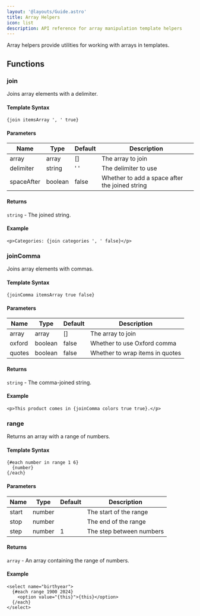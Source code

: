 ```yaml
---
layout: '@layouts/Guide.astro'
title: Array Helpers
icon: list
description: API reference for array manipulation template helpers
---
```


Array helpers provide utilities for working with arrays in templates.

## Functions

### join
Joins array elements with a delimiter.

#### Template Syntax
```sui
{join itemsArray ', ' true}
```

#### Parameters
| Name       | Type    | Default | Description |
|------------|---------|---------|-------------|
| array      | array   | []      | The array to join |
| delimiter  | string  | ' '     | The delimiter to use |
| spaceAfter | boolean | false   | Whether to add a space after the joined string |

#### Returns
`string` - The joined string.

#### Example
```sui
<p>Categories: {join categories ', ' false}</p>
```

### joinComma
Joins array elements with commas.

#### Template Syntax
```sui
{joinComma itemsArray true false}
```

#### Parameters
| Name   | Type    | Default | Description |
|--------|---------|---------|-------------|
| array  | array   | []      | The array to join |
| oxford | boolean | false   | Whether to use Oxford comma |
| quotes | boolean | false   | Whether to wrap items in quotes |

#### Returns
`string` - The comma-joined string.

#### Example
```sui
<p>This product comes in {joinComma colors true true}.</p>
```

### range
Returns an array with a range of numbers.

#### Template Syntax
```sui
{#each number in range 1 6}
  {number}
{/each}
```

#### Parameters
| Name  | Type   | Default | Description |
|-------|--------|---------|-------------|
| start | number |         | The start of the range |
| stop  | number |         | The end of the range |
| step  | number | 1       | The step between numbers |

#### Returns
`array` - An array containing the range of numbers.

#### Example
```sui
<select name="birthyear">
  {#each range 1900 2024}
    <option value="{this}">{this}</option>
  {/each}
</select>
```
